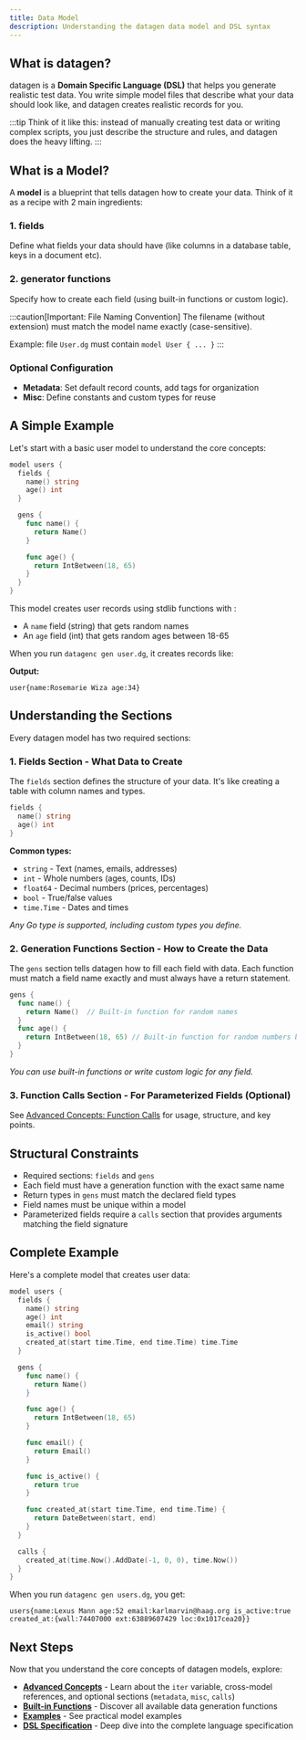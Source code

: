 ```yaml
---
title: Data Model
description: Understanding the datagen data model and DSL syntax
---
```


## What is datagen?

datagen is a **Domain Specific Language (DSL)** that helps you generate realistic test data. You write simple model files that describe what your data should look like, and datagen creates realistic records for you.

:::tip
Think of it like this: instead of manually creating test data or writing complex scripts, you just describe the structure and rules, and datagen does the heavy lifting.
:::

## What is a Model?

A **model** is a blueprint that tells datagen how to create your data. Think of it as a recipe with 2 main ingredients:

### 1. fields
Define what fields your data should have (like columns in a database table, keys in a document etc). 

### 2. generator functions
Specify how to create each field (using built-in functions or custom logic).

:::caution[Important: File Naming Convention]
The filename (without extension) must match the model name exactly (case-sensitive).

Example: file `User.dg` must contain `model User { ... }`
:::

### Optional Configuration
- **Metadata**: Set default record counts, add tags for organization
- **Misc**: Define constants and custom types for reuse

## A Simple Example

Let's start with a basic user model to understand the core concepts:

```go title="users.dg"
model users {
  fields {
    name() string
    age() int
  }

  gens {
    func name() {
      return Name()
    }

    func age() {
      return IntBetween(18, 65)
    }
  }
}
```


This model creates user records using stdlib functions with :

- A `name` field (string) that gets random names
- An `age` field (int) that gets random ages between 18-65

When you run `datagenc gen user.dg`, it creates records like: 

**Output:**
```shell
user{name:Rosemarie Wiza age:34}
```

## Understanding the Sections

Every datagen model has two required sections:

### 1. Fields Section - What Data to Create

The `fields` section defines the structure of your data. It's like creating a table with column names and types.

```go
fields {
  name() string
  age() int
}
```

**Common types:**
- `string` - Text (names, emails, addresses)
- `int` - Whole numbers (ages, counts, IDs)
- `float64` - Decimal numbers (prices, percentages)
- `bool` - True/false values
- `time.Time` - Dates and times

*Any Go type is supported, including custom types you define.*

### 2. Generation Functions Section - How to Create the Data

The `gens` section tells datagen how to fill each field with data. Each function must match a field name exactly and must always have a return statement.

```go
gens {
  func name() {
    return Name()  // Built-in function for random names
  }
  func age() {
    return IntBetween(18, 65) // Built-in function for random numbers between 18 to 65
  }
}
```

*You can use built-in functions or write custom logic for any field.*

### 3. Function Calls Section - For Parameterized Fields (Optional)

See [Advanced Concepts: Function Calls](/datagen/concepts/advanced/function-calls) for usage, structure, and key points.

## Structural Constraints
- Required sections: `fields` and `gens`
- Each field must have a generation function with the exact same name
- Return types in `gens` must match the declared field types
- Field names must be unique within a model
- Parameterized fields require a `calls` section that provides arguments matching the field signature

## Complete Example

Here's a complete model that creates user data:

```go title="users.dg"
model users {
  fields {
    name() string
    age() int
    email() string
    is_active() bool
    created_at(start time.Time, end time.Time) time.Time
  }

  gens {
    func name() {
      return Name()
    }

    func age() {
      return IntBetween(18, 65)
    }

    func email() {
      return Email()
    }

    func is_active() {
      return true
    }

    func created_at(start time.Time, end time.Time) {
      return DateBetween(start, end)
    }
  }

  calls {
    created_at(time.Now().AddDate(-1, 0, 0), time.Now())
  }
}
```

When you run `datagenc gen users.dg`, you get:
```shell
users{name:Lexus Mann age:52 email:karlmarvin@haag.org is_active:true created_at:{wall:74407000 ext:63889607429 loc:0x1017cea20}}
```

## Next Steps

Now that you understand the core concepts of datagen models, explore:

- **[Advanced Concepts](/datagen/concepts/advanced-concepts)** - Learn about the `iter` variable, cross-model references, and optional sections (`metadata`, `misc`, `calls`)
- **[Built-in Functions](/datagen/language/built-in-functions)** - Discover all available data generation functions
- **[Examples](/datagen/examples/1_fields/fields-overview)** - See practical model examples
- **[DSL Specification](/datagen/language/dsl-specification)** - Deep dive into the complete language specification
